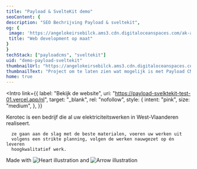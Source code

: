 ```yaml
---
title: "Payload & SvelteKit demo"
seoContent: {
description: "SEO Bechrijving Payload & sveltekit",
og: {
 image: 'https://angelokeirsebilck.ams3.cdn.digitaloceanspaces.com/ak-astro%2Fimages%2Fhome-og-image.jpg',
 title: "Web development op maat"
}
}
techStack: ["payloadcms", "sveltekit"]
uid: "demo-payload-sveltekit"
thumbnailUrl: "https://angelokeirsebilck.ams3.cdn.digitaloceanspaces.com/ak-astro%2Fimages%2Fpayloadcms-sveltekit-2.jpg"
thumbnailText: "Project om te laten zien wat mogelijk is met Payload CMS en SvelteKit. SvelteKit zorgt voor zeer snelle laad tijden."
home: true
---
```



<Intro
  link={{
    label: "Bekijk de website",
    uri: "https://payload-svelktekit-test-01.vercel.app/nl",
    target: "_blank",
    rel: "nofollow",
    style: {
      intent: "pink",
      size: "medium",
    },
  }}
>
  <div slot="text">
      Kerotec is een bedrijf die al uw elektriciteitswerken in
      West-Vlaanderen realiseert.

      ze gaan aan de slag met de beste materialen, voeren uw werken uit
      volgens een strikte planning, volgen de werken nauwgezet op én leveren
      hoogkwalitatief werk.

  </div>
  <div slot="rightSide" class="col-span-full lg:col-start-11 lg:col-span-8">
    <div class="lg:grid grid-cols-9">
      <div
        class="col-start-3 col-span-7 relative flex flex-col justify-center"
      >
        <div class="inline-flex items-center text-2xl mb-4 relative">
          <span class="whitespace-nowrap"> Made with</span>
          <img src={love} alt="Heart illustration" class="mx-2" />
          and
          <img src={techArrow} alt="Arrow illustration" class="ml-2 transform translate-y-2" />
        </div>
        <div class="flex flex-wrap gap-4 [&_>_svg]:w-auto [&_>_svg]:h-12">
          <TechLogos techName={"payloadcms"} />
          <TechLogos techName={"sveltekit"} />
        </div>
      </div>
    </div>
  </div>
</Intro>
